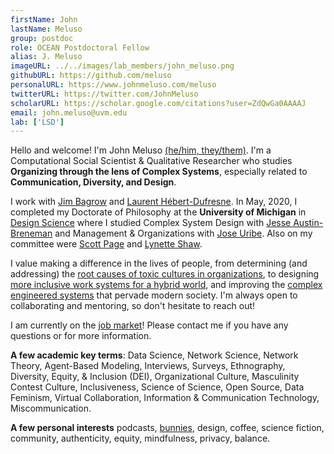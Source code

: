 ```yaml
---
firstName: John
lastName: Meluso
group: postdoc
role: OCEAN Postdoctoral Fellow
alias: J. Meluso
imageURL: ../../images/lab_members/john_meluso.png
githubURL: https://github.com/meluso
personalURL: https://www.johnmeluso.com/meluso
twitterURL: https://twitter.com/JohnMeluso
scholarURL: https://scholar.google.com/citations?user=ZdQwGa0AAAAJ
email: john.meluso@uvm.edu
lab: ['LSD']
---
```



Hello and welcome! I'm John Meluso [(he/him, they/them)](https://www.johnmeluso.com/positionality). I'm a Computational Social Scientist & Qualitative Researcher who studies **Organizing through the lens of Complex Systems**, especially related to **Communication, Diversity, and Design**.

I work with [Jim Bagrow](https://www.bagrow.com/) and [Laurent Hébert-Dufresne](https://laurenthebertdufresne.github.io/). In May, 2020, I completed my Doctorate of Philosophy at the **University of Michigan** in [Design Science](https://isd.engin.umich.edu/graduate-degree-programs/design-science/) where I studied Complex System Design with [Jesse Austin-Breneman](https://me.engin.umich.edu/people/faculty/jesse-austin-breneman/) and Management & Organizations with [Jose Uribe](https://michiganross.umich.edu/faculty-research/faculty/jose-uribe). Also on my committee were [Scott Page](https://sites.lsa.umich.edu/scottepage/) and [Lynette Shaw](https://lynetteashaw.com/).

I value making a difference in the lives of people, from determining (and addressing) the [root causes of toxic cultures in organizations](https://drive.google.com/file/d/1GMdKnUrfBuD2eMcMpOF8CAj9Quyj2wsS/view), to designing [more inclusive work systems for a hybrid world](https://osf.io/preprints/socarxiv/wehsk/), and improving the [complex engineered systems](https://arxiv.org/abs/2103.12820) that pervade modern society. I'm always open to collaborating and mentoring, so don't hesitate to reach out!

I am currently on the [job market](https://www.johnmeluso.com/job-market)! Please contact me if you have any questions or for more information.

**A few academic key terms**: Data Science, Network Science, Network Theory, Agent-Based Modeling, Interviews, Surveys, Ethnography, Diversity, Equity, & Inclusion (DEI), Organizational Culture, Masculinity Contest Culture, Inclusiveness, Science of Science, Open Source, Data Feminism, Virtual Collaboration, Information & Communication Technology, Miscommunication.

**A few personal interests** podcasts, [bunnies](https://www.johnmeluso.com/cadbury), design, coffee, science fiction, community, authenticity, equity, mindfulness, privacy, balance.
